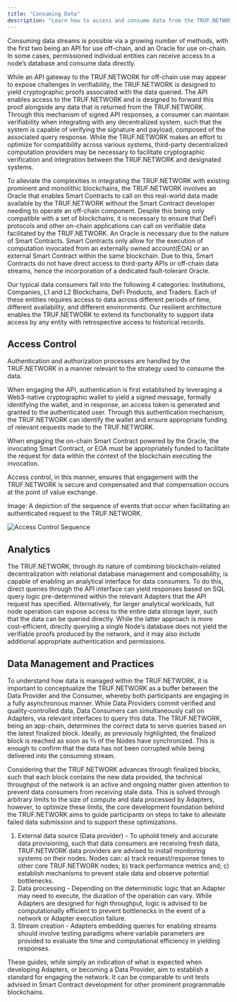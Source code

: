 ---
title: "Consuming Data"
description: "Learn how to access and consume data from the TRUF.NETWORK API."
---

Consuming data streams is possible via a growing number of methods, with the first two being an API for use off-chain, and an Oracle for use on-chain. In some cases, permissioned individual entities can receive access to a node’s database and consume data directly.

While an API gateway to the TRUF.NETWORK for off-chain use may appear to expose challenges in verifiability, the TRUF.NETWORK is designed to yield cryptographic proofs associated with the data queried. The API enables access to the TRUF.NETWORK and is designed to forward this proof alongside any data that is returned from the TRUF.NETWORK. Through this mechanism of signed API responses, a consumer can maintain verifiability when integrating with any decentralized system, such that the system is capable of verifying the signature and payload, composed of the associated query response. While the TRUF.NETWORK makes an effort to optimize for compatibility across various systems, third-party decentralized computation providers may be necessary to facilitate cryptographic verification and integration between the TRUF.NETWORK and designated systems.

To alleviate the complexities in integrating the TRUF.NETWORK with existing prominent and monolithic blockchains, the TRUF.NETWORK involves an Oracle that enables Smart Contracts to call on this real-world data made available by the TRUF.NETWORK without the Smart Contract developer needing to operate an off-chain component. Despite this being only compatible with a set of blockchains, it is necessary to ensure that DeFi protocols and other on-chain applications can call on verifiable data facilitated by the TRUF.NETWORK. An Oracle is necessary due to the nature of Smart Contracts. Smart Contracts only allow for the execution of computation invocated from an externally owned account(EOA) or an external Smart Contract within the same blockchain. Due to this, Smart Contracts do not have direct access to third-party APIs or off-chain data streams, hence the incorporation of a dedicated fault-tolerant Oracle.

Our typical data consumers fall into the following 4 categories: Institutions, Companies, L1 and L2 Blockchains, DeFi Products, and Traders. Each of these entities requires access to data across different periods of time, different availability, and different environments. Our resilient architecture enables the TRUF.NETWORK to extend its functionality to support data access by any entity with retrospective access to historical records.

## Access Control

Authentication and authorization processes are handled by the TRUF.NETWORK in a manner relevant to the strategy used to consume the data.

When engaging the API, authentication is first established by leveraging a Web3-native cryptographic wallet to yield a signed message, formally identifying the wallet, and in response, an access token is generated and granted to the authenticated user. Through this authentication mechanism, the TRUF.NETWORK can identify the wallet and ensure appropriate funding of relevant requests made to the TRUF.NETWORK.

When engaging the on-chain Smart Contract powered by the Oracle, the invocating Smart Contract, or EOA must be appropriately funded to facilitate the request for data within the context of the blockchain executing the invocation.

Access control, in this manner, ensures that engagement with the TRUF.NETWORK is secure and compensated and that compensation occurs at the point of value exchange.

Image: A depiction of the sequence of events that occur when facilitating an authenticated request to the TRUF.NETWORK.

![Access Control Sequence](/images/access-control-sequence.png)

## Analytics

The TRUF.NETWORK, through its nature of combining blockchain-related decentralization with relational database management and composability, is capable of enabling an analytical interface for data consumers. To do this, direct queries through the API interface can yield responses based on SQL query logic pre-determined within the relevant Adapters that the API request has specified. Alternatively, for larger analytical workloads, full node operation can expose access to the entire data storage layer, such that the data can be queried directly. While the latter approach is more cost-efficient, directly querying a single Node’s database does not yield the verifiable proofs produced by the network, and it may also include additional appropriate authentication and permissions.

## Data Management and Practices

To understand how data is managed within the TRUF.NETWORK, it is important to conceptualize the TRUF.NETWORK as a buffer between the Data Provider and the Consumer, whereby both participants are engaging in a fully asynchronous manner. While Data Providers commit verified and quality-controlled data, Data Consumers can simultaneously call on Adapters, via relevant interfaces to query this data. The TRUF.NETWORK, being an app-chain, determines the correct data to serve queries based on the latest finalized block. Ideally, as previously highlighted, the finalized block is reached as soon as ⅔ of the Nodes have synchronized. This is enough to confirm that the data has not been corrupted while being delivered into the consuming stream.

Considering that the TRUF.NETWORK advances through finalized blocks, such that each block contains the new data provided, the technical throughput of the network is an active and ongoing matter given attention to prevent data consumers from receiving stale data. This is solved through arbitrary limits to the size of compute and data processed by Adapters, however, to optimize these limits, the core development foundation behind the TRUF.NETWORK aims to guide participants on steps to take to alleviate failed data submission and to support these optimizations.

1. External data source (Data provider) - To uphold timely and accurate data provisioning, such that data consumers are receiving fresh data, TRUF.NETWORK data providers are advised to install monitoring systems on their nodes. Nodes can: a) track request/response times to other core TRUF.NETWORK nodes; b) track performance metrics and; c) establish mechanisms to prevent stale data and observe potential bottlenecks.
2. Data processing - Depending on the deterministic logic that an Adapter may need to execute, the duration of the operation can vary. While Adapters are designed for high throughput, logic is advised to be computationally efficient to prevent bottlenecks in the event of a network or Adapter execution failure.
3. Stream creation - Adapters embedding queries for enabling streams should involve testing paradigms where variable parameters are provided to evaluate the time and computational efficiency in yielding responses.

These guides, while simply an indication of what is expected when developing Adapters, or becoming a Data Provider, aim to establish a standard for engaging the network. It can be comparable to unit tests advised in Smart Contract development for other prominent programmable blockchains.
